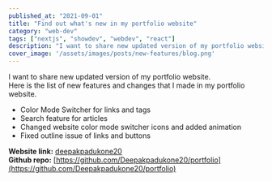 ```yaml
---
published_at: "2021-09-01"
title: "Find out what's new in my portfolio website"
category: "web-dev"
tags: ["nextjs", "showdev", "webdev", "react"]
description: "I want to share new updated version of my portfolio website. Here is the list of new features and changes I made in my portfolio website."
cover_image: '/assets/images/posts/new-features/blog.png'
---
```


I want to share new updated version of my portfolio website.<br />
Here is the list of new features and changes that I made in my portfolio website.<br />

* Color Mode Switcher for links and tags
* Search feature for articles
* Changed website color mode switcher icons and added animation
* Fixed outline issue of links and buttons

**Website link:** [deepakpadukone20](https://my-portfolio-deepakpadukone20.vercel.app) <br />
**Github repo:** [https://github.com/Deepakpadukone20/portfolio](https://github.com/Deepakpadukone20/portfolio)